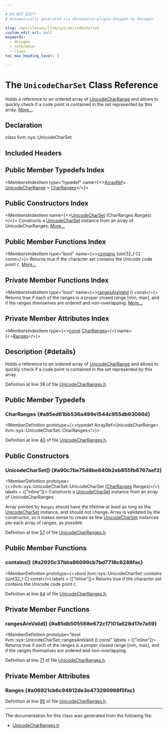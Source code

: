 ```yaml
---

# DO NOT EDIT!
# Automatically generated via docusaurus-plugin-doxygen by Doxygen.

slug: /api/classes/llvm/sys/unicodecharset
custom_edit_url: null
keywords:
  - doxygen
  - reference
  - class
toc_max_heading_level: 3

---
```





# The `UnicodeCharSet` Class Reference

<DoxygenPage pluginConfig={pluginConfig}>

Holds a reference to an ordered array of <a href="/docs/api/structs/llvm/sys/unicodecharrange">UnicodeCharRange</a> and allows to quickly check if a code point is contained in the set represented by this array. <a href="#details">More...</a>

## Declaration

<CodeBlock>class llvm::sys::UnicodeCharSet</CodeBlock>

## Included Headers

<IncludesList>
<IncludesListItem
  filePath="llvm/Support/UnicodeCharRanges.h"
  permalink="/docs/api/files/include/include/llvm/include/llvm/support/unicodecharranges-h"
  isLocal="true" />
</IncludesList>

## Public Member Typedefs Index

<MembersIndex>

<MembersIndexItem
  type="typedef"
  name={<><a href="/docs/api/classes/llvm/arrayref">ArrayRef</a>&lt; <a href="/docs/api/structs/llvm/sys/unicodecharrange">UnicodeCharRange</a> &gt; <a href="#a85ed61bb536a499e1544c955db93086d">CharRanges</a></>}>
</MembersIndexItem>

</MembersIndex>

## Public Constructors Index

<MembersIndex>

<MembersIndexItem
  name={<><a href="#a90c7be75d8be840b2eb855fb6767aef3">UnicodeCharSet</a> (CharRanges Ranges)</>}>
Constructs a <a href="/docs/api/classes/llvm/sys/unicodecharset">UnicodeCharSet</a> instance from an array of UnicodeCharRanges. <a href="#a90c7be75d8be840b2eb855fb6767aef3">More...</a>
</MembersIndexItem>

</MembersIndex>

## Public Member Functions Index

<MembersIndex>

<MembersIndexItem
  type="bool"
  name={<><a href="#a2920c37bba86099cb7bd7718c6288fac">contains</a> (uint32&#95;t C) const</>}>
Returns true if the character set contains the Unicode code point <code>C</code>. <a href="#a2920c37bba86099cb7bd7718c6288fac">More...</a>
</MembersIndexItem>

</MembersIndex>

## Private Member Functions Index

<MembersIndex>

<MembersIndexItem
  type="bool"
  name={<><a href="#a85db505568e672c17101a628d17e7a59">rangesAreValid</a> () const</>}>
Returns true if each of the ranges is a proper closed range &#91;min, max&#93;, and if the ranges themselves are ordered and non-overlapping. <a href="#a85db505568e672c17101a628d17e7a59">More...</a>
</MembersIndexItem>

</MembersIndex>

## Private Member Attributes Index

<MembersIndex>

<MembersIndexItem
  type={<><a href="/docs/api/files/lib/lib/target/lib/target/aarch64/aarch64promoteconstant-cpp/#a90f8350fecae261c25be85d38b451bff">const</a> <a href="#a85ed61bb536a499e1544c955db93086d">CharRanges</a></>}
  name={<><a href="#a06921cb6c94912de3e473290998f5fac">Ranges</a></>}>
</MembersIndexItem>

</MembersIndex>

## Description {#details}

Holds a reference to an ordered array of <a href="/docs/api/structs/llvm/sys/unicodecharrange">UnicodeCharRange</a> and allows to quickly check if a code point is contained in the set represented by this array.

Definition at line 38 of file <a href="/docs/api/files/include/include/llvm/include/llvm/support/unicodecharranges-h">UnicodeCharRanges.h</a>.

<SectionDefinition>

## Public Member Typedefs

### CharRanges {#a85ed61bb536a499e1544c955db93086d}

<MemberDefinition
  prototype={<>typedef ArrayRef&lt;UnicodeCharRange&gt; llvm::sys::UnicodeCharSet::CharRanges</>}>

Definition at line <a href="/docs/api/files/include/include/llvm/include/llvm/support/unicodecharranges-h/#l00040">40</a> of file <a href="/docs/api/files/include/include/llvm/include/llvm/support/unicodecharranges-h">UnicodeCharRanges.h</a>.
</MemberDefinition>

</SectionDefinition>

<SectionDefinition>

## Public Constructors

### UnicodeCharSet() {#a90c7be75d8be840b2eb855fb6767aef3}

<MemberDefinition
  prototype={<>llvm::sys::UnicodeCharSet::UnicodeCharSet (<a href="#a85ed61bb536a499e1544c955db93086d">CharRanges</a> Ranges)</>}
  labels = {["inline"]}>
Constructs a <a href="/docs/api/classes/llvm/sys/unicodecharset">UnicodeCharSet</a> instance from an array of UnicodeCharRanges.

Array pointed by <code>Ranges</code> should have the lifetime at least as long as the <a href="/docs/api/classes/llvm/sys/unicodecharset">UnicodeCharSet</a> instance, and should not change. Array is validated by the constructor, so it makes sense to create as few <a href="/docs/api/classes/llvm/sys/unicodecharset">UnicodeCharSet</a> instances per each array of ranges, as possible.

Definition at line <a href="/docs/api/files/include/include/llvm/include/llvm/support/unicodecharranges-h/#l00057">57</a> of file <a href="/docs/api/files/include/include/llvm/include/llvm/support/unicodecharranges-h">UnicodeCharRanges.h</a>.
</MemberDefinition>

</SectionDefinition>

<SectionDefinition>

## Public Member Functions

### contains() {#a2920c37bba86099cb7bd7718c6288fac}

<MemberDefinition
  prototype={<>bool llvm::sys::UnicodeCharSet::contains (uint32&#95;t C) const</>}
  labels = {["inline"]}>
Returns true if the character set contains the Unicode code point <code>C</code>.

Definition at line <a href="/docs/api/files/include/include/llvm/include/llvm/support/unicodecharranges-h/#l00064">64</a> of file <a href="/docs/api/files/include/include/llvm/include/llvm/support/unicodecharranges-h">UnicodeCharRanges.h</a>.
</MemberDefinition>

</SectionDefinition>

<SectionDefinition>

## Private Member Functions

### rangesAreValid() {#a85db505568e672c17101a628d17e7a59}

<MemberDefinition
  prototype="bool llvm::sys::UnicodeCharSet::rangesAreValid () const"
  labels = {["inline"]}>
Returns true if each of the ranges is a proper closed range &#91;min, max&#93;, and if the ranges themselves are ordered and non-overlapping.

Definition at line <a href="/docs/api/files/include/include/llvm/include/llvm/support/unicodecharranges-h/#l00071">71</a> of file <a href="/docs/api/files/include/include/llvm/include/llvm/support/unicodecharranges-h">UnicodeCharRanges.h</a>.
</MemberDefinition>

</SectionDefinition>

<SectionDefinition>

## Private Member Attributes

### Ranges {#a06921cb6c94912de3e473290998f5fac}

<MemberDefinition
  prototype="const CharRanges llvm::sys::UnicodeCharSet::Ranges">

Definition at line <a href="/docs/api/files/include/include/llvm/include/llvm/support/unicodecharranges-h/#l00095">95</a> of file <a href="/docs/api/files/include/include/llvm/include/llvm/support/unicodecharranges-h">UnicodeCharRanges.h</a>.
</MemberDefinition>

</SectionDefinition>

<hr/>

The documentation for this class was generated from the following file:

<ul>
<li><a href="/docs/api/files/include/include/llvm/include/llvm/support/unicodecharranges-h">UnicodeCharRanges.h</a></li>
</ul>

</DoxygenPage>
